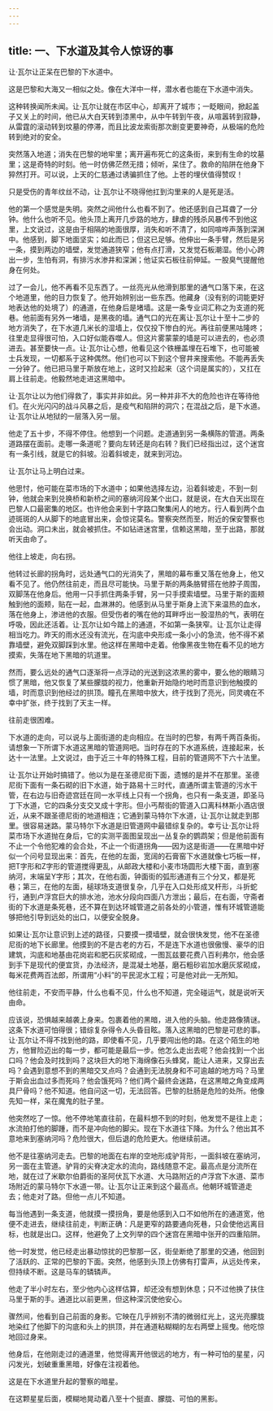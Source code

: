 ```yaml
---
---
---
```

title: 一、下水道及其令人惊讶的事
---




让·瓦尔让正呆在巴黎的下水道中。

这是巴黎和大海又一相似之处。像在大洋中一样，潜水者也能在下水道中消失。

这种转换闻所未闻。让·瓦尔让就在市区中心，却离开了城市；一眨眼间，掀起盖子又关上的时间，他已从大白天转到漆黑中，从中午转到午夜，从喧嚣转到寂静，从雷霆的滚动转到坟墓的停滞，而且比波龙索街那次剧变更要神奇，从极端的危险转到绝对的安全。

突然落入地道；消失在巴黎的地牢里；离开遍布死亡的这条街，来到有生命的坟墓里；这是奇特的时刻。他一时仿佛茫然无措；倾听，呆住了。救命的陷阱在他身下猝然打开。可以说，上天的仁慈通过诱骗抓住了他。上苍的埋伏值得赞叹！

只是受伤的青年纹丝不动，让·瓦尔让不晓得他扛到沟里来的人是死是活。

他的第一个感觉是失明。突然之间他什么也看不到了。他还感到自己耳聋了一分钟。他什么也听不见。他头顶上离开几步路的地方，肆虐的残杀风暴传不到他这里，上文说过，这是由于相隔的地面很厚，消失和听不清了，如同喧哗声落到深渊中。他感到，脚下地面坚实；如此而已；但这已足够。他伸出一条手臂，然后是另一条，摸到两边的墙壁，发觉通道狭窄；他有点打滑，又发觉石板潮湿。他小心跨出一步，生怕有洞，有排污水渗井和深渊；他证实石板往前伸延。一股臭气提醒他身在何处。

过了一会儿，他不再看不见东西了。一丝亮光从他滑到那里的通气口落下来，在这个地道里，他的目力恢复了。他开始辨别出一些东西。他藏身（没有别的词能更好地表达他的处境了）的通道，在他身后是堵墙。这是一条专业词汇称之为支道的死巷。他前面有另外一堵墙，是黑夜的墙。通气口的光在离让·瓦尔让十至十二步的地方消失了，在下水道几米长的湿墙上，仅仅投下惨白的光。再往前便黑咕隆咚；往里走显得很可怕，入口好似能吞噬人。但这片雾蒙蒙的墙是可以进去的，也必须进去。甚至要快一点。让·瓦尔让心想，他看见这个铁栅盖埋在石堆下，也可能被士兵发现，一切都系于这种偶然。他们也可以下到这个窨井来搜索他。不能再丢失一分钟了。他已把马里于斯放在地上，这时又捡起来（这个词是属实的），又扛在肩上往前走。他毅然地走进这黑暗中。

让·瓦尔让以为他们得救了，事实并非如此。另一种并非不大的危险也许在等待他们。在火光闪闪的战斗风暴之后，是疫气和陷阱的洞穴；在混战之后，是下水道。让·瓦尔让从地狱的一层落入另一层。

他走了五十步，不得不停住。他想到一个问题。走道通到另一条横陈的管道。两条道路摆在面前。走哪一条道呢？要向左转还是向右转？我们已经指出过，这个迷宫有一条引线，就是它的斜坡。沿着斜坡走，就来到河边。

让·瓦尔让马上明白过来。

他思忖，他可能在菜市场的下水道中；如果他选择左边，沿着斜坡走，不到一刻钟，他就会来到兑换桥和新桥之间的塞纳河段某个出口，就是说，在大白天出现在巴黎人口最密集的地区。也许他会来到十字路口聚集闲人的地方。行人看到两个血迹斑斑的人从脚下的地底冒出来，会惊诧莫名。警察突然而至，附近的保安警察也会出动。洞口未出，就会被抓住。不如钻进迷宫里，信赖这黑暗，至于出路，那就听天由命了。

他往上坡走，向右拐。

他转过长廊的拐角时，远处通气口的光消失了，黑暗的幕布重又落在他身上，他又看不见了。他仍然往前走，而且尽可能快。马里于斯的两条胳臂搭在他脖子周围，双脚荡在他身后。他用一只手抓住两条手臂，另一只手摸索墙壁。马里于斯的面颊触到他的面颊，贴在一起，血淋淋的。他感到从马里于斯身上流下来温热的血水，落在他身上，渗进他的衣服。但受伤者的嘴在他的耳畔呼出一股湿热的气，表明在呼吸，因此还活着。让·瓦尔让如今踏上的通道，不如第一条狭窄。让·瓦尔让走得相当吃力。昨天的雨水还没有流光，在沟底中央形成一条小小的急流，他不得不紧靠墙壁，避免双脚踩到水里。他这样在黑暗中走着。他像黑夜生物在看不见的地方摸索，失落在地下黑暗的坑道里。

然而，要么远处的通气口逐渐将一点浮动的光送到这浓黑的雾中，要么他的眼睛习惯了黑暗，他又恢复了某些朦胧的视力，他重新开始隐约地时而意识到他触摸的墙，时而意识到他经过的拱顶。瞳孔在黑暗中放大，终于找到了亮光，同灵魂在不幸中扩张，终于找到了天主一样。

往前走很困难。

下水道的走向，可以说与上面街道的走向相应。在当时的巴黎，有两千两百条街。请想象一下所谓下水道这黑暗的管道网吧。当时存在的下水道系统，连接起来，长达十一法里。上文说过，由于近三十年的特殊工程，目前的管道网不下六十法里。

让·瓦尔让开始时搞错了。他以为是在圣德尼街下面，遗憾的是并不在那里。圣德尼街下面有一条石砌的旧下水道，始于路易十三时代，直通所谓主管道的污水干管，在右边与旧奇迹宫廷在同一水平线上只有一个拐角，也只有一条支道，即圣马丁下水道，它的四条分支交叉成十字形。但小丐帮街的管道入口离科林斯小酒店很近，从来不跟圣德尼街的地道相连；它通到蒙马特尔下水道，让·瓦尔让就走到那里。很容易迷路。蒙马特尔下水道是旧管道网中最错综复杂的。幸亏让·瓦尔让将菜市场下水道抛在身后，它的实测平面图呈现出一丛复杂的鹦鹉架；但是他前面有不止一个令他犯难的会合处，不止一个街道拐角——因为这是街道——在黑暗中好似一个问号显现出来：首先，在他的左面，宽阔的石膏窑下水道就像七巧板一样，把T字形和Z字形的管道搅得更乱，从邮政大楼和小麦市场圆形大楼下面，直到塞纳河，末端呈Y字形；其次，在他右面，钟面街的弧形通道有三个分叉，都是死巷；第三，在他的左面，槌球场支道很复杂，几乎在入口处形成叉杆形，斗折蛇行，通到卢浮宫巨大的排水池，池水分段向四面八方泄出；最后，在右面，守斋者街的下水道是条死巷，还不算在到达环城管道之前各处的小管道，惟有环城管道能够把他引导到远处的出口，以便安全脱身。

如果让·瓦尔让意识到上述的路径，只要摸一摸墙壁，就会很快发觉，他不在圣德尼街的地下长廊里。他摸到的不是古老的方石，不是连下水道也很傲慢、豪华的旧建筑，沟底和地基由花岗岩和肥石灰浆砌成，一图瓦兹要花费八百利弗尔，他会感到手下是现代的便宜货，办法经济，是混凝土地基，磨石粗砂岩加水磨灰浆砌成，每米花费两百法郎，所谓用“小料”的平民泥水工程；可是他对此一无所知。

他往前走，不安而平静，什么也看不见，什么也不知道，完全碰运气，就是说听天由命。

应该说，恐惧越来越袭上身来。包裹着他的黑暗，进入他的头脑。他走路像猜谜。这条下水道可怕得很；错综复杂得令人头昏目眩。落入这黑暗的巴黎是可悲的事。让·瓦尔让不得不找到他的路，即使看不见，几乎要闯出他的路。在这个陌生的地方，他冒险迈出的每一步，都可能是最后一步。他怎么走出去呢？他会找到一个出口吗？他会及时找到吗？这块巨大的地下海绵像石头蜂窝，能让人进来，又穿出去吗？会遇到意想不到的黑暗交叉点吗？会通到无法脱身和不可逾越的地方吗？马里于斯会出血过多而死吗？他会饿死吗？他们两个最终会迷路，在这黑暗之角变成两具尸骨吗？他不知道。他自问这一切，无法回答。巴黎的肚肠是危险的处所。他像先知一样，呆在魔鬼的肚子里。

他突然吃了一惊。他不停地笔直往前，在最料想不到的时刻，他发觉不是往上走；水流拍打他的脚踵，而不是冲向他的脚尖。现在下水道往下降。为什么？他出其不意地来到塞纳河吗？危险很大，但后退的危险更大。他继续前进。

他不是往塞纳河走去。巴黎的地面在右岸的空地形成驴背形，一面斜坡在塞纳河，另一面在主管道。驴背的尖脊决定水的流向，路线随意不定。最高点是分流所在地，就在过了米歇尔伯爵街的圣阿伏瓦下水道、大马路附近的卢浮宫下水道、菜市场附近的蒙马特尔下水道一带。让·瓦尔让正来到这个最高点。他朝环城管道走去；他走对了路。但他一点儿不知道。

每当他遇到一条支道，他就摸一摸拐角，要是他感到入口不如他所在的通道宽，他便不走进去，继续往前走，判断正确：凡是更窄的路要通向死巷，只会使他远离目标，也就是出口。这样，他避免了上文列举的四个迷宫在黑暗中张开的四重陷阱。

他一时发觉，他已经走出暴动惊扰的巴黎那一区，街垒断绝了那里的交通，他回到了活跃的、正常的巴黎的下面。突然，他感到头顶上仿佛有打雷声，从远处传来，但持续不断。这是马车的辚辚声。

他走了半小时左右，至少他内心这样估算，却还没有想到休息；只不过他换了扶住马里于斯的手。通道比以前更黑，但这种深沉使他安心。

骤然间，他看到自己前面的身影。它映在几乎辨别不清的微弱红光上，这光亮朦胧地染红了他脚下的沟底和头上的拱顶，并在通道粘糊糊的左右两壁上摇曳。他吃惊地回过身来。

他身后，在他刚走过的通道里，他觉得离开他很远的地方，有一种可怕的星星，闪闪发光，划破重重黑暗，好像在注视着他。

这是在下水道里升起的警察的暗星。

在这颗星星后面，模糊地晃动着八至十个挺直、朦胧、可怕的黑影。